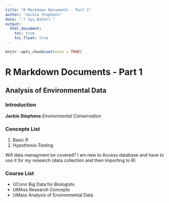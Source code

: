 ```yaml
---
title: "R Markdown Documents - Part 1"
author: "Jackie Stephens"
date: "`r Sys.Date()`"
output:
  html_document:
    toc: true
    toc_float: true
---
```


```r
knitr::opts_chunk$set(echo = TRUE)
```

# R Markdown Documents - Part 1

## Analysis of Environmental Data

### Introduction

**Jackie Stephens** *Environmental Conservation*

### Concepts List

1.  Basic R
2.  Hypothesis-Testing

Will data managment be covered? I am new to Access database and have to use it for my research (data collection and then importing to R)

### Course List

-   UConn Big Data for Biologists
-   UMAss Research Concepts
-   UMass Analysis of Environmental Data
